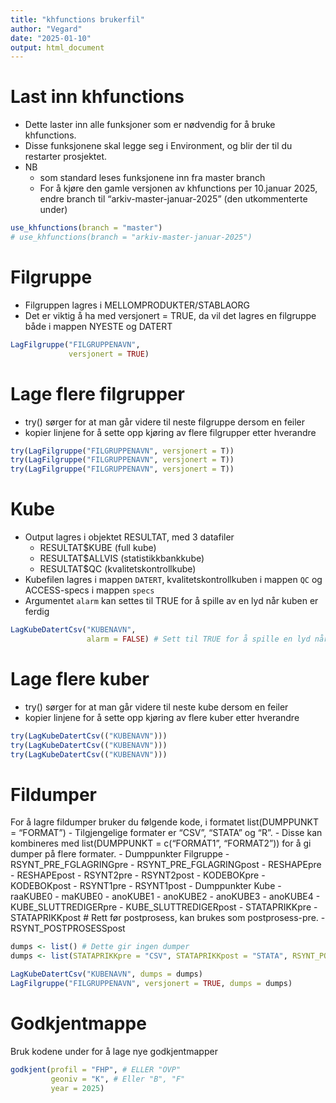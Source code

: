 ```yaml
---
title: "khfunctions brukerfil"
author: "Vegard"
date: "2025-01-10"
output: html_document
---
```


# Last inn khfunctions

- Dette laster inn alle funksjoner som er nødvendig for å bruke khfunctions. 
- Disse funksjonene skal legge seg i Environment, og blir der til du restarter prosjektet. 
- NB
    - som standard leses funksjonene inn fra master branch
    - For å kjøre den gamle versjonen av khfunctions per 10.januar 2025, endre branch til "arkiv-master-januar-2025" (den utkommenterte under)

```r
use_khfunctions(branch = "master")
# use_khfunctions(branch = "arkiv-master-januar-2025")
```

# Filgruppe

- Filgruppen lagres i MELLOMPRODUKTER/STABLAORG
- Det er viktig å ha med versjonert = TRUE, da vil det lagres en filgruppe både i mappen NYESTE og DATERT

```r
LagFilgruppe("FILGRUPPENAVN", 
             versjonert = TRUE)
```

# Lage flere filgrupper

- try() sørger for at man går videre til neste filgruppe dersom en feiler
- kopier linjene for å sette opp kjøring av flere filgrupper etter hverandre

```r
try(LagFilgruppe("FILGRUPPENAVN", versjonert = T))
try(LagFilgruppe("FILGRUPPENAVN", versjonert = T))
try(LagFilgruppe("FILGRUPPENAVN", versjonert = T))
```

# Kube

- Output lagres i objektet RESULTAT, med 3 datafiler
    - RESULTAT$KUBE (full kube)
    - RESULTAT$ALLVIS (statistikkbankkube)
    - RESULTAT$QC (kvalitetskontrollkube)
- Kubefilen lagres i mappen `DATERT`, kvalitetskontrollkuben i mappen `QC` og ACCESS-specs i mappen `specs`
- Argumentet `alarm` kan settes til TRUE for å spille av en lyd når kuben er ferdig

```r
LagKubeDatertCsv("KUBENAVN", 
                 alarm = FALSE) # Sett til TRUE for å spille en lyd når kuben er ferdig
```

# Lage flere kuber

- try() sørger for at man går videre til neste kube dersom en feiler
- kopier linjene for å sette opp kjøring av flere kuber etter hverandre

```r
try(LagKubeDatertCsv(("KUBENAVN")))
try(LagKubeDatertCsv(("KUBENAVN")))
try(LagKubeDatertCsv(("KUBENAVN")))
```

# Fildumper
For å lagre fildumper bruker du følgende kode, i formatet list(DUMPPUNKT = "FORMAT")
- Tilgjengelige formater er "CSV", "STATA" og "R". 
    - Disse kan kombineres med list(DUMPPUNKT = c("FORMAT1", "FORMAT2")) for å gi dumper på flere formater. 
- Dumppunkter Filgruppe
    - RSYNT_PRE_FGLAGRINGpre
    - RSYNT_PRE_FGLAGRINGpost
    - RESHAPEpre
    - RESHAPEpost
    - RSYNT2pre
    - RSYNT2post
    - KODEBOKpre
    - KODEBOKpost
    - RSYNT1pre
    - RSYNT1post
- Dumppunkter Kube
    - raaKUBE0
    - maKUBE0
    - anoKUBE1
    - anoKUBE2
    - anoKUBE3
    - anoKUBE4
    - KUBE_SLUTTREDIGERpre
    - KUBE_SLUTTREDIGERpost
    - STATAPRIKKpre
    - STATAPRIKKpost # Rett før postprosess, kan brukes som postprosess-pre.
    - RSYNT_POSTPROSESSpost

```r
dumps <- list() # Dette gir ingen dumper
dumps <- list(STATAPRIKKpre = "CSV", STATAPRIKKpost = "STATA", RSYNT_POSTPROSESSpost = c("CSV", "STATA"))

LagKubeDatertCsv("KUBENAVN", dumps = dumps)
LagFilgruppe("FILGRUPPENAVN", versjonert = TRUE, dumps = dumps)
```

# Godkjentmappe

Bruk kodene under for å lage nye godkjentmapper
```r
godkjent(profil = "FHP", # ELLER "OVP"
         geoniv = "K", # Eller "B", "F"
         year = 2025)
```

